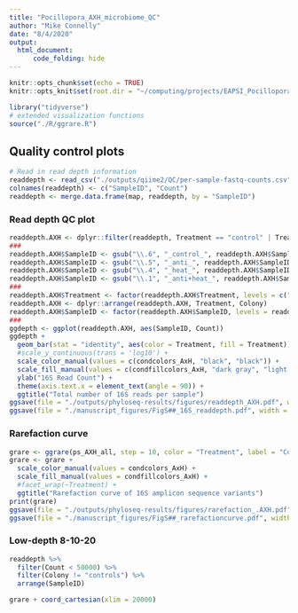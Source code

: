 ```yaml
---
title: "Pocillopora_AXH_microbiome_QC"
author: "Mike Connelly"
date: "8/4/2020"
output: 
  html_document:
      code_folding: hide
---
```


```r
knitr::opts_chunk$set(echo = TRUE)
knitr::opts_knit$set(root.dir = "~/computing/projects/EAPSI_Pocillopora_AXH")
```
```r
library("tidyverse")
# extended visualization functions
source("./R/ggrare.R")
```

## Quality control plots
```r
# Read in read depth information
readdepth <- read_csv("./outputs/qiime2/QC/per-sample-fastq-counts.csv")
colnames(readdepth) <- c("SampleID", "Count")
readdepth <- merge.data.frame(map, readdepth, by = "SampleID")
```
### Read depth QC plot
```r
readdepth.AXH <- dplyr::filter(readdepth, Treatment == "control" | Treatment == "Heat" | Treatment == "Antibiotics" | Treatment == "Antibiotics.Heat" | Treatment == "positive" | Treatment == "negative") %>% dplyr::filter(Reef == "Houwan" | Reef == "Wanglitung" | Reef == "controls")
###
readdepth.AXH$SampleID <- gsub("\\.6", "_control_", readdepth.AXH$SampleID)
readdepth.AXH$SampleID <- gsub("\\.5", "_anti_", readdepth.AXH$SampleID)
readdepth.AXH$SampleID <- gsub("\\.4", "_heat_", readdepth.AXH$SampleID)
readdepth.AXH$SampleID <- gsub("\\.1", "_anti+heat_", readdepth.AXH$SampleID)
###
readdepth.AXH$Treatment <- factor(readdepth.AXH$Treatment, levels = c("control", "Heat", "Antibiotics", "Antibiotics.Heat", "positive", "negative"), ordered = TRUE)
readdepth.AXH <- dplyr::arrange(readdepth.AXH, Treatment, Colony)
readdepth.AXH$SampleID <- factor(readdepth.AXH$SampleID, levels = readdepth.AXH$SampleID, ordered = TRUE)
###
ggdepth <- ggplot(readdepth.AXH, aes(SampleID, Count)) 
ggdepth +
  geom_bar(stat = "identity", aes(color = Treatment, fill = Treatment)) +
  #scale_y_continuous(trans = 'log10') +
  scale_color_manual(values = c(condcolors_AxH, "black", "black")) +
  scale_fill_manual(values = c(condfillcolors_AxH, "dark gray", "light gray")) +
  ylab("16S Read Count") +
  theme(axis.text.x = element_text(angle = 90)) +
  ggtitle("Total number of 16S reads per sample")
ggsave(file = "./outputs/phyloseq-results/figures/readdepth_AXH.pdf", width = 169, height = 85,  units = "mm", device = "pdf")
ggsave(file = "./manuscript_figures/FigS##_16S_readdepth.pdf", width = 169, height = 85,  units = "mm", device = "pdf")
```

### Rarefaction curve
```r
grare <- ggrare(ps_AXH_all, step = 10, color = "Treatment", label = "Colony", plot = FALSE, se = TRUE)
grare <- grare + 
  scale_color_manual(values = condcolors_AxH) +
  scale_fill_manual(values = condfillcolors_AxH) +
  #facet_wrap(~Treatment) +
  ggtitle("Rarefaction curve of 16S amplicon sequence variants")
print(grare)
ggsave(file = "./outputs/phyloseq-results/figures/rarefaction_.AXH.pdf", width = 169, height = 85,  units = "mm", device = "pdf")
ggsave(file = "./manuscript_figures/FigS##_rarefactioncurve.pdf", width = 169, height = 85,  units = "mm", device = "pdf")
```

### Low-depth 8-10-20
```r
readdepth %>% 
  filter(Count < 50000) %>% 
  filter(Colony != "controls") %>% 
  arrange(SampleID)
```
```r
grare + coord_cartesian(xlim = 20000)
```

